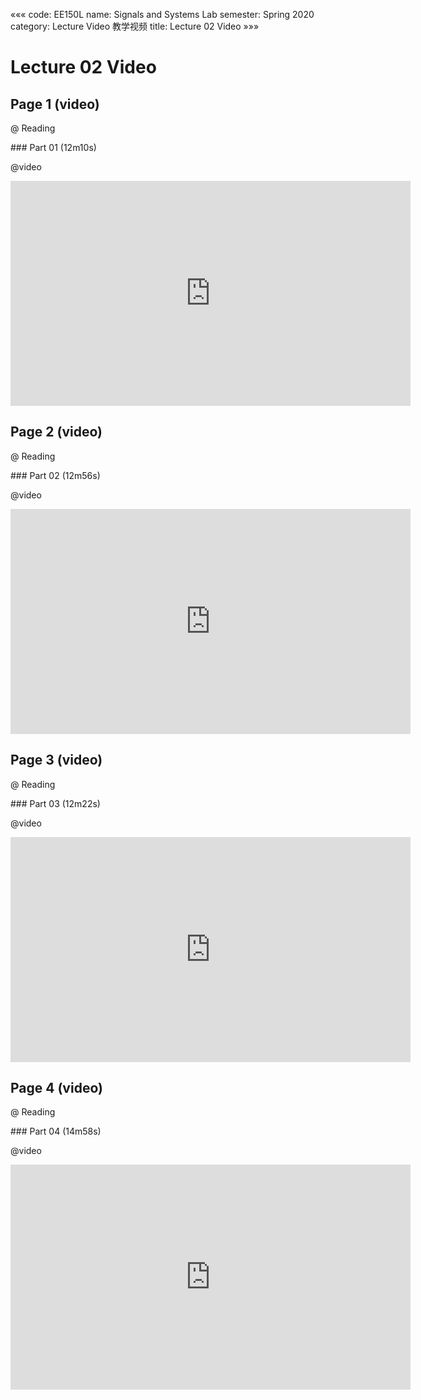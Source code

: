 «««
code: EE150L
name: Signals and Systems Lab
semester: Spring 2020
category: Lecture Video 教学视频
title: Lecture 02 Video
»»»

# Lecture 02 Video

## Page 1 (video)

@ Reading

<div class="markdown-body">
### Part 01 (12m10s)
</div>

@video

<iframe src="https://watchsb.com/e/24ycxn0dlqp7.html" frameborder=0 marginwidth=0 marginheight=0 scrolling=no width=640 height=360 allowfullscreen></iframe>


## Page 2 (video)

@ Reading

<div class="markdown-body">
### Part 02 (12m56s)
</div>

@video

<iframe src="https://watchsb.com/e/pox45kbgc6ii.html" frameborder=0 marginwidth=0 marginheight=0 scrolling=no width=640 height=360 allowfullscreen></iframe>


## Page 3 (video)

@ Reading

<div class="markdown-body">
### Part 03 (12m22s)
</div>

@video

<iframe src="https://watchsb.com/e/350xwvs48z48.html" frameborder=0 marginwidth=0 marginheight=0 scrolling=no width=640 height=360 allowfullscreen></iframe>


## Page 4 (video)

@ Reading

<div class="markdown-body">
### Part 04 (14m58s)
</div>

@video

<iframe src="https://watchsb.com/e/jn38fwv0c12g.html" frameborder=0 marginwidth=0 marginheight=0 scrolling=no width=640 height=360 allowfullscreen></iframe>


